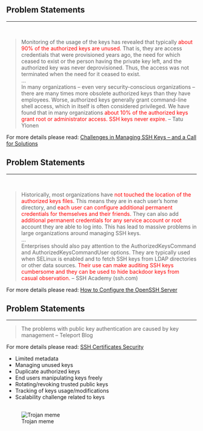 ## Problem Statements

<hr>

<br>

:::{.custom-smaller}
>Monitoring of the usage of the keys has revealed that typically [about 90% of
the authorized keys are unused.]{style="color:red;"}
That is, they are access credentials that were provisioned years ago, the need
for which ceased to exist or the person having the private key left, and the
authorized key was never deprovisioned. Thus, the access was not terminated when
the need for it ceased to exist.\
\...\
In many organizations – even very security-conscious organizations – there are
many times more obsolete authorized keys than they have employees. Worse,
authorized keys generally grant command-line shell access, which in itself is
often considered privileged. We have found that in many organizations [about 10%
of the authorized keys grant root or administrator access. SSH keys never
expire.]{style="color:red;"}  -- Tatu Ylonen
:::

:::aside
For more details please read:
[Challenges in Managing SSH Keys – and a Call for Solutions](https://ylonen.org/papers/ssh-key-challenges.pdf){target="_blank"}
:::

## Problem Statements

<hr>

<br>

:::{.custom-smaller}
>Historically, most organizations have [not touched the location of the
authorized keys files.]{style="color:red;"} This means they are in each user's
home directory, and [each user can configure additional permanent credentials
for themselves and their friends.]{style="color:red;"} They can also add
[additional permanent credentials for any service account or
root]{style="color:red;"} account they are able to log into. This has lead to
massive problems in large organizations around managing SSH keys.\
\...\
Enterprises should also pay attention to the AuthorizedKeysCommand and
AuthorizedKeysCommandUser options. They are typically used when SELinux is
enabled and to fetch SSH keys from LDAP directories or other data sources.
[Their use can make auditing SSH keys cumbersome and they can be used to hide
backdoor keys from casual observation.]{style="color:red;"}
-- SSH Academy (ssh.com)
:::

:::aside
For more details please read: [How to Configure the OpenSSH Server](https://ssh.com/academy/ssh/sshd_config){target=_blank}
:::

## Problem Statements

<hr>

> The problems with public key authentication are caused by key management
-- Teleport Blog

:::aside
For more details please read: [SSH Certificates Security](https://goteleport.com/blog/ssh-certificates/){target=_blank}
:::

:::{.incremental}
- Limited metadata
- Managing unused keys
- Duplicate authorized keys
- End users manipulating keys freely
- Rotating/revoking trusted public keys
- Tracking of keys usage/modifications
- Scalability challenge related to keys
:::

##

![Trojan meme](/src/images/trojan.svg){fig-align="center" #fig-trojan}

